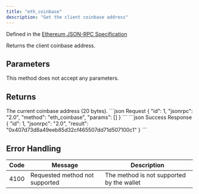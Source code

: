 ```yaml
---
title: "eth_coinbase"
description: "Get the client coinbase address"
---
```


Defined in the [Ethereum JSON-RPC Specification](https://ethereum.org/en/developers/docs/apis/json-rpc/)

<Info>
Returns the client coinbase address.
</Info>

## Parameters

This method does not accept any parameters.

## Returns

<ResponseField name="result" type="string">
The current coinbase address (20 bytes).
</ResponseField>

<RequestExample>
```json Request
{
  "id": 1,
  "jsonrpc": "2.0",
  "method": "eth_coinbase",
  "params": []
}
```
</RequestExample>

<ResponseExample>
```json Success Response
{
  "id": 1,
  "jsonrpc": "2.0",
  "result": "0x407d73d8a49eeb85d32cf465507dd71d507100c1"
}
```
</ResponseExample>

## Error Handling

| Code | Message                        | Description |
| ---- | ------------------------------ | ----------- |
| 4100 | Requested method not supported | The method is not supported by the wallet |
